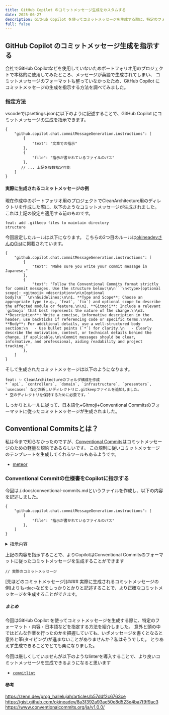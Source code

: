 ```yaml
---
title: GitHub Copilot のコミットメッセージ生成をカスタムする
date: 2025-06-27
description: GitHub Copilot を使ってコミットメッセージを生成する際に、特定のフォーマット・内容・日本語などを指定する方法を紹介します。
full: false
---
```


## GitHub Copilot のコミットメッセージ生成を指示する
会社でGitHub Copilotなどを使用していないためポートフォリオ用のプロジェクトで本格的に使用してみたところ、メッセージが英語で生成されてしまい、
コミットメッセージのフォーマットも整っていなかったため、GitHub Copilot にコミットメッセージの生成を指示する方法を調べてみました。

### 指定方法
vscodeではsettings.jsonに以下のように記述することで、GitHub Copilot にコミットメッセージの生成を指示できます。

```jsonc
{
    "github.copilot.chat.commitMessageGeneration.instructions": [
        {
            "text": "文章での指示"
        },
        {
            "file": "指示が書かれているファイルのパス"
        },
       // ... 上記を複数指定可能
    ]
}
```

#### 実際に生成されるコミットメッセージの例

現在作成中のポートフォリオ用のプロジェクトでCleanArchitecture用のディレクトリを作成した際に、以下のようなコミットメッセージが生成されました。
これは上記の設定を適用する前のものです。

```text
feat: add .gitkeep files to maintain directory
structure
```

今回設定したルールは以下になります。
こちらの2つ目のルールは[okineadevさんのGist](https://gist.github.com/okineadev/8a3f392a93ae50e8d523e4ba7f9f9ac3)に掲載されています。
```jsonc
{
    "github.copilot.chat.commitMessageGeneration.instructions": [
        {
            "text": "Make sure you write your commit message in Japanese."
        },
        {
            "text": "Follow the Conventional Commits format strictly for commit messages. Use the structure below:\n\n```\n<type>[optional scope]: <gitmoji> <description>\n\n[optional body]\n```\n\nGuidelines:\n\n1. **Type and Scope**: Choose an appropriate type (e.g., `feat`, `fix`) and optional scope to describe the affected module or feature.\n\n2. **Gitmoji**: Include a relevant `gitmoji` that best represents the nature of the change.\n\n3. **Description**: Write a concise, informative description in the header; use backticks if referencing code or specific terms.\n\n4. **Body**: For additional details, use a well-structured body section:\n   - Use bullet points (`*`) for clarity.\n   - Clearly describe the motivation, context, or technical details behind the change, if applicable.\n\nCommit messages should be clear, informative, and professional, aiding readability and project tracking."
        },
    ]
}
```

そして生成されたコミットメッセージは以下のようになります。

```text
feat: ✨ CleanArchitectureのフォルダ構成を作成
* `api`, `controllers`, `domain`, `infrastructure`, `presenters`, `usecases` などの新しいディレクトリに.gitkeepファイルを追加しました。
* 空のディレクトリを保持するために必要です。`
```

しっかりとルールに従って、日本語化+Gitmoji+Conventional Commitsのフォーマットに従ったコミットメッセージが生成されました。


## Conventional Commitsとは？
私は今まで知らなかったのですが、[Conventional Commits](https://www.conventionalcommits.org/)はコミットメッセージのための軽量な規約であるらしいです。
この規則に従いコミットメッセージのテンプレートを生成してくれるツールもあるようです。

- [meteor](https://github.com/stefanlogue/meteor?tab=readme-ov-file)

### Conventional Commitの仕様書をCopilotに指示する
今回は./.docs/conventional-commits.mdというファイルを作成し、以下の内容を記述しました。

```jsonc
{
    "github.copilot.chat.commitMessageGeneration.instructions": [
        {
            "file": "指示が書かれているファイルのパス"
        },
    ]
}
```

<details>

<summary>指示内容</summary>
# Conventional Commits Usage Guide

> 📘 This document includes material from the [Conventional Commits v1.0.0 Specification](https://www.conventionalcommits.org/en/v1.0.0/), licensed under [Creative Commons Attribution 3.0 International (CC BY 3.0)](https://creativecommons.org/licenses/by/3.0/).  
> Copyright © The Conventional Commits Specification Authors.

---

## ✍️ Commit Message Format

```

<type>(<scope>)\<optional !>: <description>

\[optional body]

\[optional footer(s)]

````

- The message must start with a **type** (`feat`, `fix`, `docs`, etc.).
- A **scope** may be included in parentheses.
- If the commit includes a breaking change, **`!`** must be added before the colon.
- A **description** must follow after a colon and a space.

---

## ✅ Examples

### Basic Feature and Fix

```text
feat(login): add support for OAuth2

fix(parser): handle null inputs correctly
````

### With Body

```text
feat(profile): allow avatar image uploads

This adds support for uploading avatar images using multipart/form-data.
Thumbnails are generated automatically using sharp.
```

### With Footer

```text
fix(auth): reject expired tokens

Tokens are now checked for expiration during validation.

Closes: #42
```

### Breaking Change (in header)

```text
refactor(api)!: drop support for legacy v1 endpoints

BREAKING CHANGE: API clients must now use the v2 endpoints.
```

### Breaking Change (footer only)

```text
chore(deps): update express to v5

BREAKING CHANGE: Express 5 no longer supports middleware chaining via `next('route')`.
```

---

## 📌 Common `type` Values

| Type       | Meaning                       |
| ---------- | ----------------------------- |
| `feat`     | A new feature                 |
| `fix`      | A bug fix                     |
| `docs`     | Documentation only changes    |
| `style`    | Code style (formatting, etc.) |
| `refactor` | Code refactoring              |
| `perf`     | Performance improvement       |
| `test`     | Adding or fixing tests        |
| `chore`    | Build process or tool changes |

You may define and use additional types if needed.

---

## 🔗 References

- [Official Specification](https://www.conventionalcommits.org/en/v1.0.0/)
- [RFC 2119 Keywords](https://www.rfc-editor.org/rfc/rfc2119)
- [CC BY 4.0 License](https://creativecommons.org/licenses/by/4.0/)

</details>


上記の内容を指示することで、よりCopilotはConventional Commitsのフォーマットに従ったコミットメッセージを生成することができます

```text
// 実際のコミットメッセージ

```

[先ほどのコミットメッセージ](#### 実際に生成されるコミットメッセージの例)よりも`<doc>`などをしっかりとかりと記述することで、より正確なコミットメッセージを生成することができます。



##### まとめ
今回はGitHub Copilot を使ってコミットメッセージを生成する際に、特定のフォーマット・内容・日本語などを指定する方法を紹介しました。
意外と頭の中ではどんな作業を行ったのかを把握していても、いざメッセージを書くとなると意外と筆(タイピング)が進まないことがありませんか？私はそうでした。
とりあえず生成できることでとても楽になりました。

今回は厳しくしていませんが以下のようなlinterを導入することで、より良いコミットメッセージを生成できるようになると思います

- [`commitlint`](https://github.com/conventional-changelog/commitlint)

#### 参考
https://zenn.dev/prog_hallelujah/articles/b57ddf2c6763ce
https://gist.github.com/okineadev/8a3f392a93ae50e8d523e4ba7f9f9ac3
https://www.conventionalcommits.org/ja/v1.0.0/